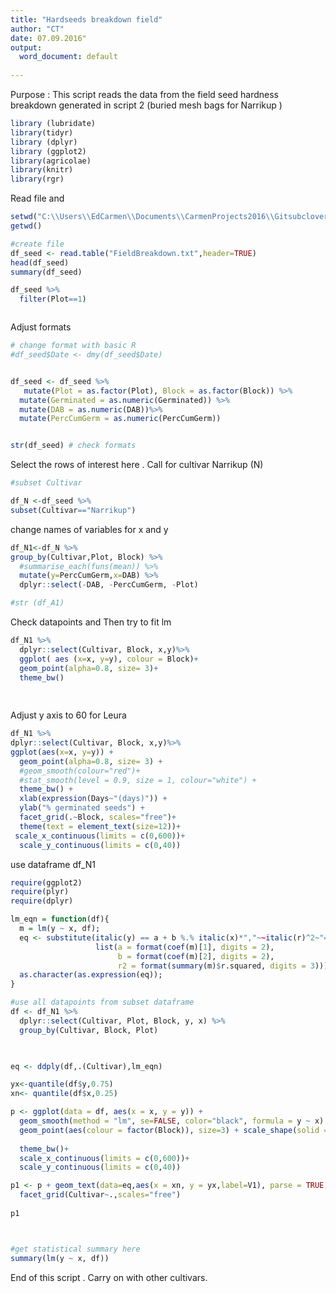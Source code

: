 ```yaml
---
title: "Hardseeds breakdown field"
author: "CT"
date: 07.09.2016"
output:
  word_document: default
  
---
```

Purpose : 
This script reads the data from the field seed hardness breakdown generated in script 2  (buried mesh bags for Narrikup )
 

```r
library (lubridate)
library(tidyr)
library (dplyr)
library (ggplot2)
library(agricolae)
library(knitr)
library(rgr)
```

Read file and 
```r
setwd("C:\\Users\\EdCarmen\\Documents\\CarmenProjects2016\\Gitsubclover\\FieldBreakdown")
getwd()

#create file
df_seed <- read.table("FieldBreakdown.txt",header=TRUE)
head(df_seed)
summary(df_seed)

df_seed %>%
  filter(Plot==1)



```

Adjust formats 
```r
# change format with basic R 
#df_seed$Date <- dmy(df_seed$Date)


df_seed <- df_seed %>%
   mutate(Plot = as.factor(Plot), Block = as.factor(Block)) %>%
  mutate(Germinated = as.numeric(Germinated)) %>%
  mutate(DAB = as.numeric(DAB))%>%
  mutate(PercCumGerm = as.numeric(PercCumGerm))


str(df_seed) # check formats

```

Select the rows of interest here . Call for cultivar Narrikup (N) 

```r
#subset Cultivar

df_N <-df_seed %>%
subset(Cultivar=="Narrikup")


```

change names of variables for x and y 
```r

df_N1<-df_N %>% 
group_by(Cultivar,Plot, Block) %>%
  #summarise_each(funs(mean)) %>%
  mutate(y=PercCumGerm,x=DAB) %>%
  dplyr::select(-DAB, -PercCumGerm, -Plot)

#str (df_A1)
```


Check datapoints and Then try to fit lm 


```r

df_N1 %>%
  dplyr::select(Cultivar, Block, x,y)%>%
  ggplot( aes (x=x, y=y), colour = Block)+
  geom_point(alpha=0.8, size= 3)+
  theme_bw()
  
          
```

Adjust y axis to 60 for Leura 
```r
df_N1 %>%
dplyr::select(Cultivar, Block, x,y)%>%
ggplot(aes(x=x, y=y)) +
  geom_point(alpha=0.8, size= 3) +
  #geom_smooth(colour="red")+
  #stat_smooth(level = 0.9, size = 1, colour="white") + 
  theme_bw() +
  xlab(expression(Days~"(days)")) + 
  ylab("% germinated seeds") +
  facet_grid(.~Block, scales="free")+
  theme(text = element_text(size=12))+
 scale_x_continuous(limits = c(0,600))+
  scale_y_continuous(limits = c(0,40))

```
use dataframe df_N1 

```r

require(ggplot2)
require(plyr)
require(dplyr)

lm_eqn = function(df){
  m = lm(y ~ x, df);
  eq <- substitute(italic(y) == a + b %.% italic(x)*","~~italic(r)^2~"="~r2, 
                   list(a = format(coef(m)[1], digits = 2), 
                        b = format(coef(m)[2], digits = 2), 
                        r2 = format(summary(m)$r.squared, digits = 3)))
  as.character(as.expression(eq));                 
}

#use all datapoints from subset dataframe 
df <- df_N1 %>%
  dplyr::select(Cultivar, Plot, Block, y, x) %>%
  group_by(Cultivar, Block, Plot) 
  


eq <- ddply(df,.(Cultivar),lm_eqn)

yx<-quantile(df$y,0.75)
xn<- quantile(df$x,0.25)

p <- ggplot(data = df, aes(x = x, y = y)) +
  geom_smooth(method = "lm", se=FALSE, color="black", formula = y ~ x) +
  geom_point(aes(colour = factor(Block)), size=3) + scale_shape(solid = FALSE)+ 
  
  theme_bw()+
  scale_x_continuous(limits = c(0,600))+
  scale_y_continuous(limits = c(0,40))

p1 <- p + geom_text(data=eq,aes(x = xn, y = yx,label=V1), parse = TRUE, inherit.aes=FALSE) + 
  facet_grid(Cultivar~.,scales="free")
  
p1




```

```r
#get statistical summary here 
summary(lm(y ~ x, df))
```

End of this script . 
Carry on with other cultivars. 

